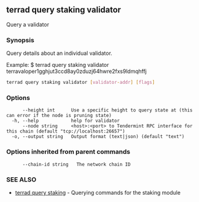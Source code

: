 ## terrad query staking validator

Query a validator

### Synopsis

Query details about an individual validator.

Example:
$ terrad query staking validator terravaloper1gghjut3ccd8ay0zduzj64hwre2fxs9ldmqhffj

```sh Terrad
terrad query staking validator [validator-addr] [flags]
```

### Options

```
      --height int      Use a specific height to query state at (this can error if the node is pruning state)
  -h, --help            help for validator
      --node string     <host>:<port> to Tendermint RPC interface for this chain (default "tcp://localhost:26657")
  -o, --output string   Output format (text|json) (default "text")
```

### Options inherited from parent commands

```
      --chain-id string   The network chain ID
```

### SEE ALSO

* [terrad query staking](terrad_query_staking.md)	 - Querying commands for the staking module


